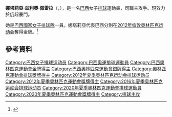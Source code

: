 {{Portuguese name|Zilio|Pereira}}
{{Infobox 排球選手
| name           = 娜塔莉亞·佩雷拉
| image          = Natália Zilio Pereira.jpg
| image_size     = 
| caption        = 
| fullname       = Natália Zilio Pereira
| nickname       = 
| nationality    = {{BRA}}
| birth_date     = {{birth date and age|1989|4|4|mf=y}}<ref name="FIVB">{{cite web |url=http://rio2016.fivb.com/en/volleyball/women/teams/bra-brazil/players/natalia-pereira?id=53583 |title=Players - NATALIA PEREIRA |publisher=2016年夏季奥林匹克运动会官網 |accessdate=2016-09-05 |archive-date=2021-01-14 |archive-url=https://web.archive.org/web/20210114131301/http://rio2016.fivb.com/en/volleyball/women/teams/bra-brazil/players/natalia-pereira?id=53583 |dead-url=no }}</ref>                 
| birth_place    = {{BRA}}[[蓬塔格羅薩|蓬塔格羅薩]]
| death_date     = 
| death_place    = 
| hometown       = 
| height         = {{height|m=1.84}}
| weight         = {{convert|76|kg|lb}}
| spike          = {{convert|300|cm}}
| block          = {{convert|288|cm}}
| college        = 
| position       = 主攻
| currentclub    = {{Flagicon|RUS}} {{link-en|莫斯科迪納摩女排俱樂部|Minas Tênis Clube (women's volleyball)}}
| currentnumber  = 
|years1         = 2016－2018
|team1          = {{Flagicon|TUR}} [[費內巴切女排俱樂部|費內巴切女排俱樂部]]
|years2         = 2018－2019
|team2          = {{Flagicon|BRA}} {{link-en|米拿斯女排俱乐部|Minas Tênis Clube (women's volleyball)}}
|years3         = 2019－2020
|team3         = {{Flagicon|TUR}} [[伊薩奇巴希女排俱樂部|伊薩奇巴希女排俱樂部]]
|years4         = 2020－2021
|team4          = {{Flagicon|RUS}} {{link-en|莫斯科迪納摩女排俱樂部|Minas Tênis Clube (women's volleyball)}}
|years5         = 2021－2022
|team5          = {{Flagicon|ITA}} [[斯坎迪奇女排俱樂部|斯坎迪奇女排俱樂部]]
|years6         = 2022－
|team6          = {{Flagicon|RUS}} {{link-en|莫斯科迪納摩女排俱樂部|Minas Tênis Clube (women's volleyball)}}
| nationalyears  = 2010－
| nationalteam   = {{Flagicon|BRA}} [[巴西國家女子排球隊|巴西國家女子排球隊]]
| medaltemplates =
{{MedalSport | 女子[[排球|排球]]}}
{{MedalCountry|{{BRA}}}}
{{MedalCompetition|[[奥林匹克运动会|奥林匹克运动会]]}}
{{MedalGold| [[2012年夏季奥林匹克运动会|2012年 伦敦]] |[[2012年夏季奧林匹克運動會女子排球比賽|團隊]]}}
{{MedalSilver| [[2020年夏季奥林匹克运动会|2020年 東京]] |[[2020年夏季奧林匹克運動會女子排球比賽|團隊]]}}
}}

'''娜塔莉亞·玆利奧·佩雷拉'''（{{lang-en|Natália Zilio Pereira}}，{{bd|1989年|4月4日|catIdx=P}}），是一名[[巴西|巴西]]女子[[排球|排球]]運動員，司職主攻手。現效力於俄超豪門{{link-en|莫斯科迪納摩女排俱樂部|Minas Tênis Clube (women's volleyball)}}。

她是[[巴西國家女子排球隊|巴西國家女子排球隊]]一員。娜塔莉亞代表巴西分別在[[2012年夏季奥林匹克运动会|2012年倫敦奥林匹克运动会]]奪得金牌。<ref>{{cite web|url=http://www.espn.com/olympics/summer/2012/volleyball/story/_/id/8259676/2012-london-olympics-brazil-shocks-us-women-volleyball-gold|title=Brazil wins women's volleyball gold|accessdate=2016-09-05|date=2016-08-12|author=ESPN|archive-date=2016-09-15|archive-url=https://web.archive.org/web/20160915033858/http://www.espn.com/olympics/summer/2012/volleyball/story/_/id/8259676/2012-london-olympics-brazil-shocks-us-women-volleyball-gold|dead-url=no}}</ref>

==參考資料==
{{Reflist}}
{{世界女排聯賽最有價值球員}}
{{女子排球國家聯賽最佳主攻手}}
{{历届女排世青赛MVP}}
{{DEFAULTSORT: Pereira, Natalia}}
[[Category:巴西女子排球运动员|Category:巴西女子排球运动员]]
[[Category:巴西奧運排球運動員|Category:巴西奧運排球運動員]]
[[Category:巴西奧林匹克運動會金牌得主|Category:巴西奧林匹克運動會金牌得主]]
[[Category:巴西奧林匹克運動會銀牌得主|Category:巴西奧林匹克運動會銀牌得主]]
[[Category:奧林匹克運動會排球獎牌得主|Category:奧林匹克運動會排球獎牌得主]]
[[Category:2012年夏季奥林匹克运动会排球运动员|Category:2012年夏季奥林匹克运动会排球运动员]]
[[Category:2012年夏季奧林匹克運動會獎牌得主|Category:2012年夏季奧林匹克運動會獎牌得主]]
[[Category:2016年夏季奥林匹克运动会排球运动员|Category:2016年夏季奥林匹克运动会排球运动员]]
[[Category:2020年夏季奧林匹克運動會排球運動員|Category:2020年夏季奧林匹克運動會排球運動員]]
[[Category:2020年夏季奧林匹克運動會獎牌得主|Category:2020年夏季奧林匹克運動會獎牌得主]]
[[Category:排球主攻|Category:排球主攻]]
